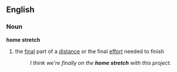 ==English==

===Noun===
'''home stretch'''
#{{idiom}} the [[final]] part of a [[distance]] or the final [[effort]] needed to finish
#:''I think we're finally on the '''home stretch''' with this project.''